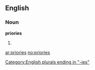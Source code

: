 ==English==

===Noun===
'''priories'''

# {{plural of|[[priory]]}}

[[Category:English plurals ending in "-ies"]]

[[ar:priories]]
[[no:priories]]